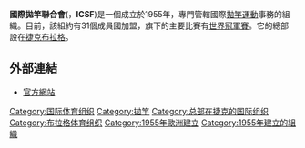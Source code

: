 {{Infobox Organization
|name = 國際拋竿聯合會<br>International Casting Sport Federation
|image_border =
|size =
|caption = 
|motto =
|type = 體育組織
|formation = 1955年
|headquarters = {{flagicon|CZR}} [[布拉格|布拉格]]
|membership = 
|leader_title = 主席
|leader_name ={{flagicon|GER}} Kurt Klamet
|website = [http://www.exfi.eu ICSF]
}}

'''國際拋竿聯合會'''({{lang|en|International Casting Sport Federation}}，'''ICSF''')是一個成立於1955年，專門管轄國際[[拋竿運動|拋竿運動]]事務的組織。目前，該組約有31個成員國加盟，旗下的主要比賽有[[世界拋竿冠軍賽|世界冠軍賽]]。它的總部設在[[捷克|捷克]][[布拉格|布拉格]]。

==外部連結==
*[http://www.exfi.eu 官方網站] {{Wayback|url=http://www.exfi.eu/ |date=20201229235823 }}

{{國際運動總會}}

[[Category:国际体育组织|Category:国际体育组织]]
[[Category:拋竿|Category:拋竿]]
[[Category:总部在捷克的国际组织|Category:总部在捷克的国际组织]]
[[Category:布拉格体育组织|Category:布拉格体育组织]]
[[Category:1955年歐洲建立|Category:1955年歐洲建立]]
[[Category:1955年建立的組織|Category:1955年建立的組織]]